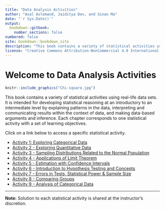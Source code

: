 ```yaml
---
title: "Data Analysis Activities"
author: "Asal Aslemand, Jaiditya Dev, and Sinan Ma"
date: "`r Sys.Date()`"
output: 
  bookdown::gitbook:
    number_sections: false
numbered: false
site: bookdown::bookdown_site
description: "This book contains a variety of statistical activities using real-life data sets. It is intended for developing statistical reasoning at an introductory to an intermediate level by explaining patterns in the data, interpreting and communicating results within the context of data, and making data-based arguments and inference. Each activity aligns with a set of statistical learning objective." 
license: "Creative Commons Attribution-NonCommercial 4.0 International License"
---
```


# Welcome to Data Analysis Activities

```r
knitr::include_graphics("Chi-square.jpg")
```

This book contains a variety of statistical activities using real-life data sets. It is intended for developing statistical reasoning at an introductory to an intermediate level by explaining patterns in the data, interpreting and communicating results within the context of data, and making data-based arguments and inference. Each chapter corresponds to one statistical activity with a set of learning objectives.

Click on a link below to access a specific statistical activity.

- [Activity 1: Exploring Categorical Data](#activity-1---exploring-categorical-data)
- [Activity 2 - Exploring Quantitative Data](#activity-2---exploring-quantitative-data)
- [Activity 3 - Sampling Distributions Related to the Normal Population](#activity-3---sampling-distributions-related-to-the-normal-population)
- [Activity 4 - Applications of Limit Theorem](#activity-4---applications-of-limit-theorem)
- [Activity 5 - Estimation with Confidence Intervals](#activity-5---estimation-with-confidence-intervals)
- [Activity 6 - Introduction to Hypothesis Testing and Concepts](#activity-6---introduction-to-hypothesis-testing-and-concepts)
- [Activity 7 - Errors in Tests, Statistical Power & Sample Size](#activity-7---errors-in-tests-statistical-power--sample-size)
- [Activity 8 - Comparing Groups](#activity-8---comparing-groups)
- [Activity 9 - Analysis of Categorical Data](#activity-9---analysis-of-categorical-data)

---

**Note:** Solution to each statistical activity is shared at the instructor's discretion.
